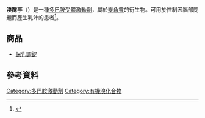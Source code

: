 {{refimprove|time=2011-06-06T03:10:08+00:00}}
{{medical}}
{{Drugbox
| Watchedfields = changed
| verifiedrevid = 459983915
| IUPAC_name = (5′α)-2-Bromo-12′-[[羟基|羟基]]-5′-(2-methylpropyl)-3′,6′,18-trioxo-2′-(propan-2-yl)ergotaman
| image = Bromocriptine.svg
| image2 = Bromocriptine ball-and-stick.png
<!--Clinical data-->
| tradename = Originally Parlodel, subsequently many<ref name=brands/>
| Drugs.com = {{drugs.com|monograph|parlodel}},{{drugs.com|international|brotin}}
| MedlinePlus = a682079
| pregnancy_AU = A
| pregnancy_US = B
| legal_AU = S4
| legal_CA = Rx-only
| legal_US = Rx-only
| legal_UK = POM
| routes_of_administration = 口服, vaginal, [[靜脈注射|靜脈注射]]
<!--Pharmacokinetic data-->
| bioavailability = 28%口服吸收剂量
| metabolism = Extensively liver-mediated
| elimination_half-life = 12-14小時
| excretion = 85% [[胆汁|胆汁]] ([[糞便|糞便]]), 2.5-5.5% [[尿|尿]]
<!--Identifiers-->
| synonyms = 2-Bromoergocriptine
| CAS_number_Ref = {{cascite|correct|??}}
| CAS_number = 25614-03-3
| ATC_prefix = G02
| ATC_suffix = CB01
| ATC_supplemental = {{ATC|N04|BC01}}
| PubChem = 31101
| IUPHAR_ligand = 35
| DrugBank_Ref = {{drugbankcite|correct|drugbank}}
| DrugBank = DB01200
| ChemSpiderID_Ref = {{chemspidercite|correct|chemspider}}
| ChemSpiderID = 28858
| UNII_Ref = {{fdacite|correct|FDA}}
| UNII = 3A64E3G5ZO
| KEGG_Ref = {{keggcite|correct|kegg}}
| KEGG = D03165
| ChEBI_Ref = {{ebicite|correct|EBI}}
| ChEBI = 3181
| ChEMBL_Ref = {{ebicite|correct|EBI}}
| ChEMBL = 493
<!--Chemical data-->
| C=32 | H=40 | Br=1 | N=5 | O=5
| molecular_weight = 654.595 g/mol
| smiles = BrC1=C(C[C@H]2N(C)C3)C4=C(C=CC=C4C2=C[C@H]3C(N[C@]5(C(C)C)O[C@@]6(N([C@@H](CC(C)C)C(N7CCC[C@H]76)=O)C5=O)O)=O)N1
| StdInChI_Ref = {{stdinchicite|correct|chemspider}}
| StdInChI = 1S/C32H40BrN5O5/c1-16(2)12-24-29(40)37-11-7-10-25(37)32(42)38(24)30(41)31(43-32,17(3)4)35-28(39)18-13-20-19-8-6-9-22-26(19)21(27(33)34-22)14-23(20)36(5)15-18/h6,8-9,13,16-18,23-25,34,42H,7,10-12,14-15H2,1-5H3,(H,35,39)/t18-,23-,24+,25+,31-,32+/m1/s1
| StdInChIKey_Ref = {{stdinchicite|correct|chemspider}}
| StdInChIKey = OZVBMTJYIDMWIL-AYFBDAFISA-N
}}
'''溴隱亭'''（{{lang-en|'''Bromocriptine'''}}）是一種[[多巴胺受體激動劑|多巴胺受體激動劑]]，屬於[[麥角靈|麥角靈]]的衍生物。可用於控制因腦部問題而產生乳汁的患者<ref name=appledaily20110525>{{cite news |url=http://hk.apple.nextmedia.com/template/apple/art_main.php?iss_id=20110525&sec_id=15335&subsec_id=15336&art_id=15283947 |title=初為人父　乳房分泌乳汁 |publisher=[[蘋果日報_(香港)|蘋果日報]] |date=2011-05-25 |language=zh-hant |accessdate=2011-06-06 |archive-date=2011-08-29 |archive-url=https://web.archive.org/web/20110829010650/http://hk.apple.nextmedia.com/template/apple/art_main.php?iss_id=20110525&sec_id=15335&subsec_id=15336&art_id=15283947 |dead-url=no }}</ref>。

==商品==
*[[保乳調錠|保乳調錠]]

== 參考資料 ==
{{reflist}}

{{抗帕金森病}}
{{Prolactin inhibitors and anti-inflammatory products for vaginal administration|state=autocollapse}}
{{Aphrodisiacs}}
{{Hallucinogens}}

[[Category:多巴胺激動劑|Category:多巴胺激動劑]]
[[Category:有機溴化合物|Category:有機溴化合物]]